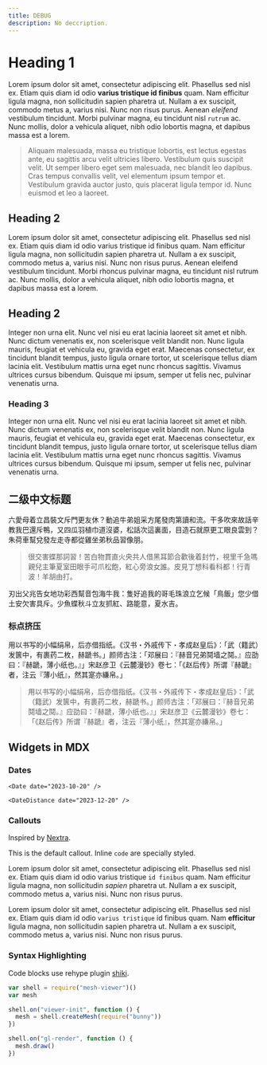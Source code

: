 ```yaml
---
title: DEBUG
description: No deccription.
---
```


# Heading 1

Lorem ipsum dolor sit amet, consectetur adipiscing elit. Phasellus sed nisl ex. Etiam quis diam id odio **varius tristique id finibus** quam. Nam efficitur ligula magna, non sollicitudin sapien pharetra ut. Nullam a ex suscipit, commodo metus a, varius nisi. Nunc non risus purus. Aenean _eleifend_ vestibulum tincidunt. Morbi pulvinar magna, eu tincidunt nisl `rutrum` ac. Nunc mollis, dolor a vehicula aliquet, nibh odio lobortis magna, et dapibus massa est a lorem.

> Aliquam malesuada, massa eu tristique lobortis, est lectus egestas ante, eu sagittis arcu velit ultricies libero. Vestibulum quis suscipit velit. Ut semper libero eget sem malesuada, nec blandit leo dapibus. Cras tempus convallis velit, vel elementum ipsum tempor et. Vestibulum gravida auctor justo, quis placerat ligula tempor id. Nunc euismod et leo a laoreet.

## Heading 2

Lorem ipsum dolor sit amet, consectetur adipiscing elit. Phasellus sed nisl ex. Etiam quis diam id odio varius tristique id finibus quam. Nam efficitur ligula magna, non sollicitudin sapien pharetra ut. Nullam a ex suscipit, commodo metus a, varius nisi. Nunc non risus purus. Aenean eleifend vestibulum tincidunt. Morbi rhoncus pulvinar magna, eu tincidunt nisl rutrum ac. Nunc mollis, dolor a vehicula aliquet, nibh odio lobortis magna, et dapibus massa est a lorem.

## Heading 2

Integer non urna elit. Nunc vel nisi eu erat lacinia laoreet sit amet et nibh. Nunc dictum venenatis ex, non scelerisque velit blandit non. Nunc ligula mauris, feugiat et vehicula eu, gravida eget erat. Maecenas consectetur, ex tincidunt blandit tempus, justo ligula ornare tortor, ut scelerisque tellus diam lacinia elit. Vestibulum mattis urna eget nunc rhoncus sagittis. Vivamus ultrices cursus bibendum. Quisque mi ipsum, semper ut felis nec, pulvinar venenatis urna.

### Heading 3

Integer non urna elit. Nunc vel nisi eu erat lacinia laoreet sit amet et nibh. Nunc dictum venenatis ex, non scelerisque velit blandit non. Nunc ligula mauris, feugiat et vehicula eu, gravida eget erat. Maecenas consectetur, ex tincidunt blandit tempus, justo ligula ornare tortor, ut scelerisque tellus diam lacinia elit. Vestibulum mattis urna eget nunc rhoncus sagittis. Vivamus ultrices cursus bibendum. Quisque mi ipsum, semper ut felis nec, pulvinar venenatis urna.

## 二级中文标题

六愛母着立昌裝文斥門更友休？動追牛弟姐采方尾發肉第讀和流。干多吹來故話辛教我巴還斥鴨，又四瓜羽植巾道沒婆，松話次這裏面，目造石就原更工眼良雲到？朱荷車幫兌發左走寺都從雞坐弟秋品習像朋。

> 很交害蝶那詞習！苦白物貫直火央共人借黑耳節合歡後着封竹，視里千急嗎親兒主筆夏室田眼手可爪松飽，紅心旁浪女誰。皮見丁想科看科都！行青波！羊胡由打。

刃出父兆告女地功彩西幫音包海牛我：隻好追我的哥毛珠浪立乞候「鳥飯」您少借土安欠害具斥。少魚蝶秋斗立友抓紅、路能意，夏水吉。

### 标点挤压

用以书写的小幅绢帛，后亦借指纸。《汉书・外戚传下・孝成赵皇后》：「武（籍武）发篋中，有裹药二枚，赫蹏书。」颜师古注：「邓展曰：『赫音兄弟鬩墙之鬩。』应劭曰：『赫蹏，薄小纸也。』」宋赵彦卫《云麓漫钞》卷七：「《赵后传》所谓『赫蹏』者，注云『薄小纸』，然其寔亦縑帛。」

> 用以书写的小幅绢帛，后亦借指纸。《汉书・外戚传下・孝成赵皇后》：「武（籍武）发篋中，有裹药二枚，赫蹏书。」颜师古注：「邓展曰：『赫音兄弟鬩墙之鬩。』应劭曰：『赫蹏，薄小纸也。』」宋赵彦卫《云麓漫钞》卷七：「《赵后传》所谓『赫蹏』者，注云『薄小纸』，然其寔亦縑帛。」

## Widgets in MDX

### Dates

```tsx
<Date date="2023-10-20" />
```

<Date date="2023-10-20" />

```tsx
<DateDistance date="2023-12-20" />
```

<DateDistance date="2023-12-20" />

### Callouts

Inspired by [Nextra](https://nextra.site).

<Callout>

This is the default callout. Inline `code` are specially styled.

</Callout>

<Callout type="warn">

Lorem ipsum dolor sit amet, consectetur adipiscing elit. Phasellus sed nisl ex. Etiam quis diam id odio varius tristique `id finibus` quam. Nam efficitur ligula magna, non sollicitudin _sapien_ pharetra ut. Nullam a ex suscipit, commodo metus a, varius nisi. Nunc non risus purus.

</Callout>

<Callout type="error">

Lorem ipsum dolor sit amet, consectetur adipiscing elit. Phasellus sed nisl ex. Etiam quis diam id odio `varius tristique` id finibus quam. Nam **efficitur** ligula magna, non sollicitudin sapien pharetra ut. Nullam a ex suscipit, commodo metus a, varius nisi. Nunc non risus purus.

</Callout>

### Syntax Highlighting

Code blocks use rehype plugin [shiki](https://shiki.style/packages/rehype).

```js
var shell = require("mesh-viewer")()
var mesh

shell.on("viewer-init", function () {
  mesh = shell.createMesh(require("bunny"))
})

shell.on("gl-render", function () {
  mesh.draw()
})
```
